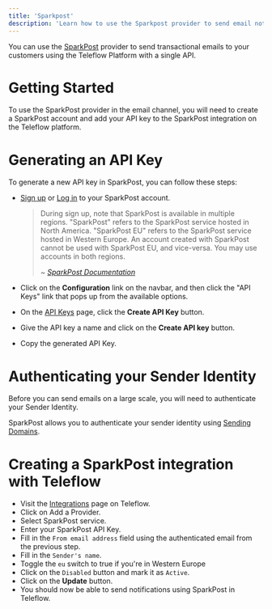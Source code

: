 ```yaml
---
title: 'Sparkpost'
description: 'Learn how to use the Sparkpost provider to send email notifications using Teleflow'
---
```


You can use the [SparkPost](https://messagebird.com/email/cloud-sending) provider to send transactional emails to your customers using the Teleflow Platform with a single API.

# Getting Started

To use the SparkPost provider in the email channel, you will need to create a SparkPost account and add your API key to the SparkPost integration on the Teleflow platform.

# Generating an API Key

To generate a new API key in SparkPost, you can follow these steps:

- [Sign up](https://app.sparkpost.com/join) or [Log in](https://app.sparkpost.com/auth) to your SparkPost account.
    
    > During sign up, note that SparkPost is available in multiple regions. "SparkPost" refers to the SparkPost service hosted in North America. "SparkPost EU" refers to the SparkPost service hosted in Western Europe. An account created with SparkPost cannot be used with SparkPost EU, and vice-versa. You may use accounts in both regions.
    > 
    > 
    > ~ *[SparkPost Documentation](https://support.sparkpost.com/docs/getting-started/getting-started-sparkpost/)*
    > 
- Click on the **Configuration** link on the navbar, and then click the "API Keys" link that pops up from the available options.
- On the [API Keys](https://app.sparkpost.com/account/api-keys) page, click the **Create API Key** button.
- Give the API key a name and click on the **Create API key** button.
- Copy the generated API Key.

# Authenticating your Sender Identity

Before you can send emails on a large scale, you will need to authenticate your Sender Identity.

SparkPost allows you to authenticate your sender identity using [Sending Domains](https://app.sparkpost.com/domains/list/sending).

# Creating a SparkPost integration with Teleflow

- Visit the [Integrations](https://web.teleflow.khulnasoft.com/integrations?utm_campaign=docs-sparkpost) page on Teleflow.
- Click on Add a Provider.
- Select SparkPost service.
- Enter your SparkPost API Key.
- Fill in the `From email address` field using the authenticated email from the previous step.
- Fill in the `Sender's name`.
- Toggle the `eu` switch to true if you're in Western Europe
- Click on the `Disabled` button and mark it as `Active`.
- Click on the **Update** button.
- You should now be able to send notifications using SparkPost in Teleflow.